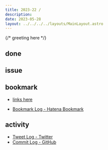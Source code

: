 ```yaml
---
title: 2023-22 / 
description: 
date: 2023-05-28
layout: ../../../../layouts/MainLayout.astro
---
```


{/* greeting here */}

## done

### 

## issue

### 

## bookmark

- [links here]()


- [Bookmark Log - Hatena Bookmark](https://b.hatena.ne.jp/Ryo_K/bookmark)

## activity

<Tweet tweetLink="" />
<Instagram instagramId="" />
<YouTube youTubeId="" />

- [Tweet Log - Twitter](https://twitter.com/search?q=(from%3Alegnoh)%20until%3A2023-05-28%20since%3A2023-05-22%20-filter%3Areplies&src=typed_query)
- [Commit Log - GitHub](https://github.com/legnoh?tab=overview&from=2023-05-22&to=2023-05-28)

